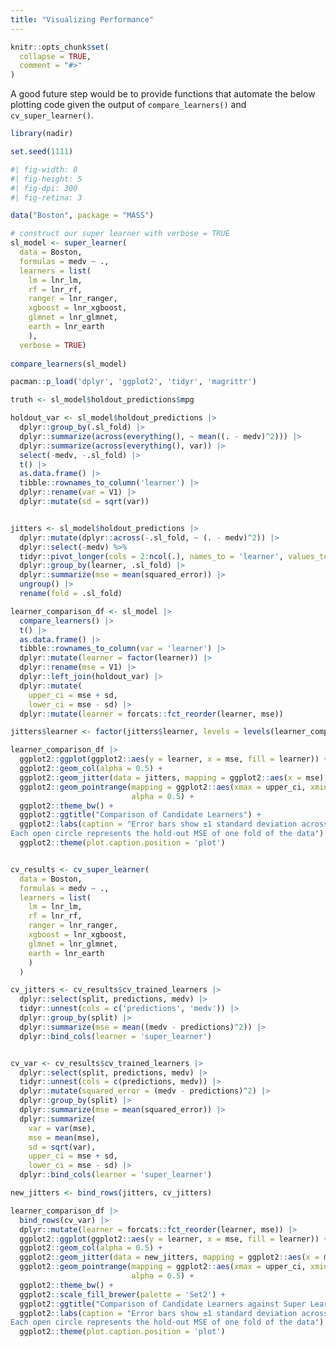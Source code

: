 ```yaml
---
title: "Visualizing Performance"
---
```


```r
knitr::opts_chunk$set(
  collapse = TRUE,
  comment = "#>"
)
```


A good future step would be to provide functions that automate
the below plotting code given the output of `compare_learners()` and
`cv_super_learner()`.

```r
library(nadir)
```

```r
set.seed(1111)
```

```r
#| fig-width: 8
#| fig-height: 5
#| fig-dpi: 300
#| fig-retina: 3

data("Boston", package = "MASS")

# construct our super learner with verbose = TRUE
sl_model <- super_learner(
  data = Boston,
  formulas = medv ~ .,
  learners = list(
    lm = lnr_lm,
    rf = lnr_rf,
    ranger = lnr_ranger,
    xgboost = lnr_xgboost,
    glmnet = lnr_glmnet,
    earth = lnr_earth
    ),
  verbose = TRUE)
  
compare_learners(sl_model)

pacman::p_load('dplyr', 'ggplot2', 'tidyr', 'magrittr')

truth <- sl_model$holdout_predictions$mpg

holdout_var <- sl_model$holdout_predictions |>
  dplyr::group_by(.sl_fold) |> 
  dplyr::summarize(across(everything(), ~ mean((. - medv)^2))) |> 
  dplyr::summarize(across(everything(), var)) |> 
  select(-medv, -.sl_fold) |> 
  t() |> 
  as.data.frame() |> 
  tibble::rownames_to_column('learner') |> 
  dplyr::rename(var = V1) |>
  dplyr::mutate(sd = sqrt(var))


jitters <- sl_model$holdout_predictions |> 
  dplyr::mutate(dplyr::across(-.sl_fold, ~ (. - medv)^2)) |> 
  dplyr::select(-medv) %>%
  tidyr::pivot_longer(cols = 2:ncol(.), names_to = 'learner', values_to = 'squared_error') |>
  dplyr::group_by(learner, .sl_fold) |> 
  dplyr::summarize(mse = mean(squared_error)) |> 
  ungroup() |> 
  rename(fold = .sl_fold)

learner_comparison_df <- sl_model |> 
  compare_learners() |> 
  t() |> 
  as.data.frame() |>
  tibble::rownames_to_column(var = 'learner') |> 
  dplyr::mutate(learner = factor(learner)) |>
  dplyr::rename(mse = V1) |>
  dplyr::left_join(holdout_var) |> 
  dplyr::mutate(
    upper_ci = mse + sd,
    lower_ci = mse - sd) |> 
  dplyr::mutate(learner = forcats::fct_reorder(learner, mse))

jitters$learner <- factor(jitters$learner, levels = levels(learner_comparison_df$learner))

learner_comparison_df |> 
  ggplot2::ggplot(ggplot2::aes(y = learner, x = mse, fill = learner)) + 
  ggplot2::geom_col(alpha = 0.5) + 
  ggplot2::geom_jitter(data = jitters, mapping = ggplot2::aes(x = mse), height = .15, shape = 'o') + 
  ggplot2::geom_pointrange(mapping = ggplot2::aes(xmax = upper_ci, xmin = lower_ci),
                           alpha = 0.5) + 
  ggplot2::theme_bw() + 
  ggplot2::ggtitle("Comparison of Candidate Learners") + 
  ggplot2::labs(caption = "Error bars show ±1 standard deviation across the CV estimated MSE for each learner\n
Each open circle represents the hold-out MSE of one fold of the data") + 
  ggplot2::theme(plot.caption.position = 'plot')


cv_results <- cv_super_learner(
  data = Boston, 
  formulas = medv ~ .,
  learners = list(
    lm = lnr_lm,
    rf = lnr_rf,
    ranger = lnr_ranger,
    xgboost = lnr_xgboost,
    glmnet = lnr_glmnet,
    earth = lnr_earth
    )
  )

cv_jitters <- cv_results$cv_trained_learners |> 
  dplyr::select(split, predictions, medv) |> 
  tidyr::unnest(cols = c('predictions', 'medv')) |> 
  dplyr::group_by(split) |> 
  dplyr::summarize(mse = mean((medv - predictions)^2)) |>
  dplyr::bind_cols(learner = 'super_learner')


cv_var <- cv_results$cv_trained_learners |> 
  dplyr::select(split, predictions, medv) |> 
  tidyr::unnest(cols = c(predictions, medv)) |> 
  dplyr::mutate(squared_error = (medv - predictions)^2) |> 
  dplyr::group_by(split) |> 
  dplyr::summarize(mse = mean(squared_error)) |> 
  dplyr::summarize(
    var = var(mse),
    mse = mean(mse),
    sd = sqrt(var),
    upper_ci = mse + sd,
    lower_ci = mse - sd) |> 
  dplyr::bind_cols(learner = 'super_learner')

new_jitters <- bind_rows(jitters, cv_jitters)

learner_comparison_df |> 
  bind_rows(cv_var) |> 
  dplyr::mutate(learner = forcats::fct_reorder(learner, mse)) |> 
  ggplot2::ggplot(ggplot2::aes(y = learner, x = mse, fill = learner)) + 
  ggplot2::geom_col(alpha = 0.5) + 
  ggplot2::geom_jitter(data = new_jitters, mapping = ggplot2::aes(x = mse), height = .15, shape = 'o') + 
  ggplot2::geom_pointrange(mapping = ggplot2::aes(xmax = upper_ci, xmin = lower_ci),
                           alpha = 0.5) + 
  ggplot2::theme_bw() + 
  ggplot2::scale_fill_brewer(palette = 'Set2') + 
  ggplot2::ggtitle("Comparison of Candidate Learners against Super Learner") + 
  ggplot2::labs(caption = "Error bars show ±1 standard deviation across the CV estimated MSE for each learner\n
Each open circle represents the hold-out MSE of one fold of the data") + 
  ggplot2::theme(plot.caption.position = 'plot')

```
